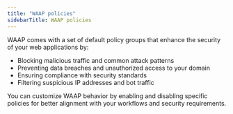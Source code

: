 ---
title: "WAAP policies"
sidebarTitle: WAAP policies
---

WAAP comes with a set of default policy groups that enhance the security of your web applications by: 

  * Blocking malicious traffic and common attack patterns
  * Preventing data breaches and unauthorized access to your domain
  * Ensuring compliance with security standards
  * Filtering suspicious IP addresses and bot traffic



You can customize WAAP behavior by enabling and disabling specific policies for better alignment with your workflows and security requirements.